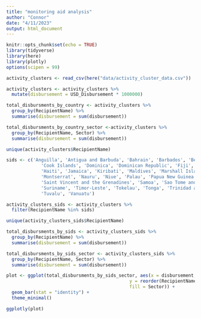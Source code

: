 ```yaml
---
title: "monitoring aid analysis"
author: "Connor"
date: "4/11/2023"
output: html_document
---
```


```r
knitr::opts_chunk$set(echo = TRUE)
library(tidyverse)
library(here)
library(plotly)
options(scipen = 99)
```

```r
activity_clusters <- read_csv(here("data/activity_cluster_data.csv"))
```

```r
activity_clusters <- activity_clusters %>% 
  mutate(disbursement = USD_Disbursement * 1000000)
```


```r
total_disbursments_by_country <- activity_clusters %>% 
  group_by(RecipientName) %>% 
  summarise(disbursement = sum(disbursement))
```

```r
total_disbursments_by_country_sector <-activity_clusters %>% 
  group_by(RecipientName, Sector) %>% 
  summarise(disbursement = sum(disbursement))
```

```r
unique(activity_clusters$RecipientName)
```



```r
sids <- c('Anguilla', 'Antigua and Barbuda', 'Bahrain', 'Barbados', 'Belize', 'Cabo Verde', 'Comoros', 
             'Cook Islands', 'Dominica', 'Dominican Republic', 'Fiji', 'Grenada', 'Guinea-Bissau', 'Guyana', 
             'Haiti', 'Jamaica', 'Kiribati', 'Maldives', 'Marshall Islands', 'Mauritius', 'Micronesia', 
             'Montserrat', 'Nauru', 'Niue', 'Palau', 'Papua New Guinea', 'Saint Kitts and Nevis', 'Saint Lucia', 
             'Saint Vincent and the Grenadines', 'Samoa', 'Sao Tome and Principe', 'Seychelles', 'Solomon Islands', 
             'Suriname', 'Timor-Leste', 'Tokelau', 'Tonga', 'Trinidad and Tobago', 'Turks and Caicos Islands', 
             'Tuvalu', 'Vanuatu')
```


```r
activity_clusters_sids <- activity_clusters %>%
  filter(RecipientName %in% sids)
```

```r
unique(activity_clusters_sids$RecipientName)
```
```r
total_disbursments_by_sids <- activity_clusters_sids %>% 
  group_by(RecipientName) %>% 
  summarise(disbursement = sum(disbursement))
```


```r
total_disbursments_by_sids_sector <- activity_clusters_sids %>% 
  group_by(RecipientName, Sector) %>% 
  summarise(disbursement = sum(disbursement))
```

```r
plot <- ggplot(total_disbursments_by_sids_sector, aes(x = disbursement,
                                              y = reorder(RecipientName, disbursement),
                                              fill = Sector)) +
  geom_bar(stat = "identity") +
  theme_minimal()
```

```r
ggplotly(plot)
```

